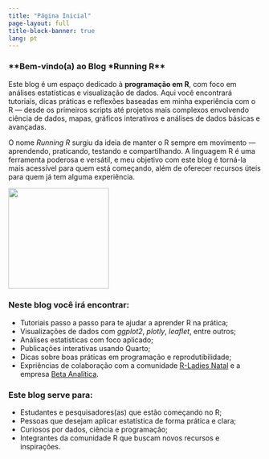 ---
title: "Página Inicial"
page-layout: full
title-block-banner: true
lang: pt
---

### \*\*Bem-vindo(a) ao Blog \*Running R\*\*

Este blog é um espaço dedicado à **programação em R**, com foco em análises estatísticas e visualização de dados. Aqui você encontrará tutoriais, dicas práticas e reflexões baseadas em minha experiência com o R --- desde os primeiros scripts até projetos mais complexos envolvendo ciência de dados, mapas, gráficos interativos e análises de dados básicas e avançadas.

O nome *Running R* surgiu da ideia de manter o R sempre em movimento --- aprendendo, praticando, testando e compartilhando. A linguagem R é uma ferramenta poderosa e versátil, e meu objetivo com este blog é torná-la mais acessível para quem está começando, além de oferecer recursos úteis para quem já tem alguma experiência.

![](logo_blog.png){fig-align="center" width="200"}

### Neste blog você irá encontrar:

-   Tutoriais passo a passo para te ajudar a aprender R na prática;
-   Visualizações de dados com *ggplot2*, *plotly*, *leaflet*, entre outros;
-   Análises estatísticas com foco aplicado;
-   Publicações interativas usando Quarto;
-   Dicas sobre boas práticas em programação e reprodutibilidade;
-   Expriências de colaboração com a comunidade [R-Ladies Natal](https://rladies.org/) e a empresa [Beta Analítica](https://www.instagram.com/beta.analitica/).

### Este blog serve para:

-   Estudantes e pesquisadores(as) que estão começando no R;
-   Pessoas que desejam aplicar estatística de forma prática e clara;
-   Curiosos por dados, ciência e programação;
-   Integrantes da comunidade R que buscam novos recursos e inspirações.
